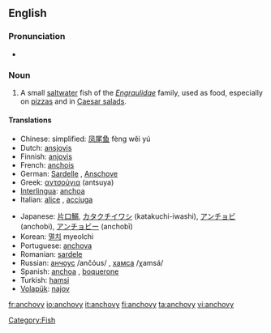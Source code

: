==English==
{{wikipedia}}

===Pronunciation===
*{{audio|en-us-anchovy.ogg|Audio (US)}}

===Noun===
{{en-noun|anchovies}}

#A small [[saltwater]] fish of the ''[[Engraulidae]]'' family, used as food, especially on [[pizza]]s and in [[Caesar salad]]s.

====Translations====
{{top}}
*Chinese: simplified: [[凤尾鱼]] fèng wěi yú 
*Dutch: [[ansjovis]] {{m}}
*Finnish: [[anjovis]]
*French: [[anchois]] {{m}}
*German: [[Sardelle]] {{f}}, [[Anschove]]
*Greek: [[αντσούγια]] (antsuya) {{f}}
*[[Interlingua]]: [[anchoa]] 
*Italian: [[alice]] {{f}}, [[acciuga]] {{f}}
{{mid}}
*Japanese: [[片口鰯]], [[カタクチイワシ]] (katakuchi-iwashi), [[アンチョビ]] (anchobi), [[アンチョビー]] (anchobī)
*Korean: [[멸치]] myeolchi
*Portuguese: [[anchova]] 
*Romanian: [[sardele]] {{f}}
*Russian: [[анчоус]] /ančóus/ {{m}}, [[хамса]] /χamsá/ {{f}}
*Spanish: [[anchoa]] {{f}}, [[boquerone]]
*Turkish: [[hamsi]]
*[[Volapük]]: [[najov]]
{{bottom}}

[[Category:Fish]]

[[fr:anchovy]]
[[io:anchovy]]
[[it:anchovy]]
[[fi:anchovy]]
[[ta:anchovy]]
[[vi:anchovy]]